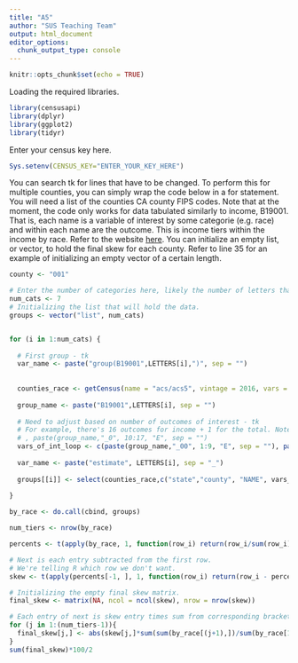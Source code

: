 ```yaml
---
title: "A5"
author: "SUS Teaching Team"
output: html_document
editor_options: 
  chunk_output_type: console
---
```


```r
knitr::opts_chunk$set(echo = TRUE)
```

Loading the required libraries. 
```r
library(censusapi)
library(dplyr)
library(ggplot2)
library(tidyr)
```

Enter your census key here. 
```r
Sys.setenv(CENSUS_KEY="ENTER_YOUR_KEY_HERE")
```

You can search tk for lines that have to be changed. To perform this for multiple counties, you can simply wrap the code below in a for statement. You will need a list of the counties CA county FIPS codes. Note that at the moment, the code only works for data tabulated similarly to income, B19001. That is, each name is a variable of interest by some categorie (e.g. race) and within each name are the outcome. This is income tiers within the income by race. Refer to the website [here](https://api.census.gov/data/2016/acs/acs5/groups.html). You can initialize an empty list, or vector, to hold the final skew for each county. Refer to line 35 for an example of initializing an empty vector of a certain length.  


```r
county <- "001"

# Enter the number of categories here, likely the number of letters that span the variable of interest. 
num_cats <- 7
# Initializing the list that will hold the data. 
groups <- vector("list", num_cats)


for (i in 1:num_cats) {
  
  # First group - tk
  var_name <- paste("group(B19001",LETTERS[i],")", sep = "")
  
  
  counties_race <- getCensus(name = "acs/acs5", vintage = 2016, vars = c("NAME",var_name), region = paste("county:",county, sep = ""), regionin = "state:06")
  
  group_name <- paste("B19001",LETTERS[i], sep = "")
  
  # Need to adjust based on number of outcomes of interest - tk
  # For example, there's 16 outcomes for income + 1 for the total. Note that the second paste statement can be deleted if there are fewer than 10 outcomes. 
  # , paste(group_name,"_0", 10:17, "E", sep = "")
  vars_of_int_loop <- c(paste(group_name,"_00", 1:9, "E", sep = ""), paste(group_name,"_0", 10:17, "E", sep = ""))
  
  var_name <- paste("estimate", LETTERS[i], sep = "_")
  
  groups[[i]] <- select(counties_race,c("state","county", "NAME", vars_of_int_loop)) %>% gather(variable, value, -c("state","county", "NAME")) %>% group_by(variable) %>% summarise("estimate" = sum(value)) %>% select(estimate)
  
}

by_race <- do.call(cbind, groups)

num_tiers <- nrow(by_race)

percents <- t(apply(by_race, 1, function(row_i) return(row_i/sum(row_i))))

# Next is each entry subtracted from the first row. 
# We're telling R which row we don't want. 
skew <- t(apply(percents[-1, ], 1, function(row_i) return(row_i - percents[1,])))

# Initializing the empty final skew matrix. 
final_skew <- matrix(NA, ncol = ncol(skew), nrow = nrow(skew))

# Each entry of next is skew entry times sum from corresponding bracket in by race divided by total in by race. 
for (j in 1:(num_tiers-1)){
  final_skew[j,] <- abs(skew[j,]*sum(sum(by_race[(j+1),])/sum(by_race[1,])))
}
sum(final_skew)*100/2
```




